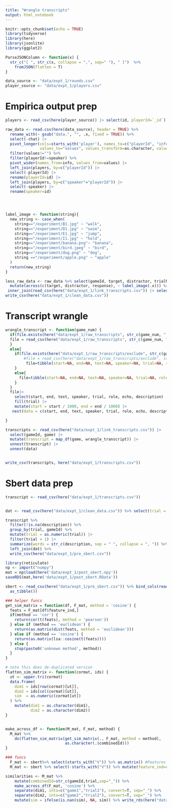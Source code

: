```yaml
---
title: "Wrangle transcripts"
output: html_notebook
---
```



```r
knitr::opts_chunk$set(echo = TRUE)
library(tidyverse)
library(here)
library(jsonlite)
library(ggplot2)

ParseJSONColumn <- function(x) {
  str_c("[ ", str_c(x, collapse = ",", sep=" "), " ]")  %>% 
    fromJSON(flatten = T)
}

data_source <- "data/expt_1/rounds.csv"
player_source <- "data/expt_1/players.csv"

```

# Empirica output prep

```r

players <- read_csv(here(player_source)) |> select(id, playerId=`_id`) 


```

```r

raw_data <- read.csv(here(data_source), header = TRUE) %>% 
  rename_with(~ gsub("data.", "", .x, fixed = TRUE)) %>% 
  select(-chat) |> 
  pivot_longer(cols=starts_with('player'), names_to=c("playerId", "info"), names_prefix="player_", names_sep="_",
               values_to="values", values_transform=as.character, values_drop_na=T) %>% 
  filter(values!="") %>% 
  filter(playerId!=speaker) %>% 
  pivot_wider(names_from=info, values_from=values) |> 
  left_join(players, by=c("playerId")) |> 
  select(-playerId) |> 
  rename(playerId=id) |> 
  left_join(players, by=c("speaker"="playerId")) |> 
  select(-speaker) |> 
  rename(speaker=id)




label_image <- function(string){
  new_string <- case_when(
    string=="/experiment/B1.jpg" ~ "walk",
    string=="/experiment/D1.jpg" ~ "swim",
    string=="/experiment/E1.jpg" ~ "jump",
    string=="/experiment/I1.jpg" ~ "hold",
    string=="/experiment/banana.png"~ "banana",
    string=="/experiment/bird.jpeg" ~ "bird",
    string=="/experiment/dog.png" ~ "dog",
    string =="/experiment/apple.png" ~ "apple"
  )
  return(new_string)
}

less_raw_data <- raw_data %>% select(gameId, target, distractor, trialNum, targetNum, repNum, response, correct, time, listener=playerId, speaker) %>% 
  mutate(across(c(target, distractor, response), ~ label_image(.x))) %>%
 inner_join(read_csv(here("data/expt_1/link_transcripts.csv")) |> select(gameId, game)) |> 
write_csv(here("data/expt_1/clean_data.csv"))

```


# Transcript wrangle
```r
wrangle_transcript <- function(game_num) {
  if(file.exists(here("data/expt_1/raw_transcripts", str_c(game_num, ".csv")))){
  file = read_csv(here("data/expt_1/raw_transcripts", str_c(game_num, ".csv")))
  }
  else{
    if(file.exists(here("data/expt_1/raw_transcripts/exclude", str_c(game_num, ".csv")))){
        #file = read_csv(here("data/expt_1/raw_transcripts/exclude", str_c(game_num, ".csv")))
         file=tibble(start=NA, end=NA, text=NA, speaker=NA, trial=NA, role=NA, echo=NA, description=NA)
    }
    else{
      file=tibble(start=NA, end=NA, text=NA, speaker=NA, trial=NA, role=NA, echo=NA, description=NA)
    }
  }
  file|>
    select(start, end, text, speaker, trial, role, echo, description) |>
    fill(trial) |> 
    mutate(start = start / 1000, end = end / 1000) |>
   nest(data = c(start, end, text, speaker, trial, role, echo, description))

}

transcripts <- read_csv(here("data/expt_1/link_transcripts.csv")) |> 
  select(gameId, game) |>
  mutate(transcript = map_df(game, wrangle_transcript)) |>
  unnest(transcript) |>
  unnest(data)


write_csv(transcripts, here("data/expt_1/transcripts.csv"))
```





# Sbert data prep

```r
transcript <- read_csv(here("data/expt_1/transcripts.csv"))


dat <- read_csv(here("data/expt_1/clean_data.csv")) %>% select(trial = trialNum, gameId, target, distractor)

transcript %>%
  filter(!is.na(description)) %>%
  group_by(trial, gameId) %>%
  mutate(trial = as.numeric(trial)) |>
  filter(trial > 1) |>
  summarize(words = str_c(description, sep = " ", collapse = ", ")) %>%
  left_join(dat) %>%
  write_csv(here("data/expt_1/pre_sbert.csv"))

```

```r
library(reticulate)
np <- import("numpy")
mat = np$load(here('data/expt_1/post_sbert.npy'))
saveRDS(mat,here('data/expt_1/post_sbert.RData'))
```

```r
sbert <- read_csv(here("data/expt_1/pre_sbert.csv")) %>% bind_cols(read_rds(here("data/expt_1/post_sbert.RData")) %>% 
  as_tibble())

### helper funcs
get_sim_matrix = function(df, F_mat, method = 'cosine') {
  feats = F_mat[df$feature_ind,]
  if(method == 'cor') {
    return(cor(t(feats), method = 'pearson'))
  } else if (method == 'euclidean') {
    return(as.matrix(dist(feats, method = 'euclidean')))
  } else if (method == 'cosine') {
    return(as.matrix(lsa::cosine(t(feats))))
  } else {
    stop(paste0('unknown method', method))
  }
}

# note this does de-duplicated version
flatten_sim_matrix <- function(cormat, ids) {
  ut <- upper.tri(cormat)
  data.frame(
    dim1 = ids[row(cormat)[ut]],
    dim2 = ids[col(cormat)[ut]],
    sim  = as.numeric(cormat[ut])
  ) %>%
    mutate(dim1 = as.character(dim1),
           dim2 = as.character(dim2))
}


make_across_df <- function(M_mat, F_mat, method) {
  M_mat %>%
    do(flatten_sim_matrix(get_sim_matrix(., F_mat, method = method),
                          as.character(.$combinedId)))
}

### funcs
  F_mat <- sbert%>% select(starts_with("V")) %>% as.matrix() #Features
  M_mat <- sbert %>% select(-starts_with("V")) %>% mutate(feature_ind=row_number())

similarities <- M_mat %>%
    mutate(combinedId=str_c(gameId,trial,sep="_")) %>%
    make_across_df(F_mat, 'cosine') %>%
    separate(dim1, into=c("game1","trial1"), convert=T, sep="_") %>%
    separate(dim2, into=c("game2","trial2"), convert=T, sep="_") %>%
    mutate(sim = ifelse(is.nan(sim), NA, sim)) %>% write_rds(here("data/expt_1/similarities.rds"))
 
```
